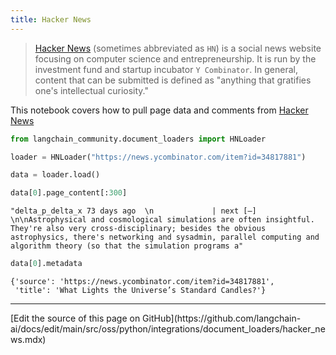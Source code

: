```yaml
---
title: Hacker News
---
```


>[Hacker News](https://en.wikipedia.org/wiki/Hacker_News) (sometimes abbreviated as `HN`) is a social news website focusing on computer science and entrepreneurship. It is run by the investment fund and startup incubator `Y Combinator`. In general, content that can be submitted is defined as "anything that gratifies one's intellectual curiosity."

This notebook covers how to pull page data and comments from [Hacker News](https://news.ycombinator.com/)

```python
from langchain_community.document_loaders import HNLoader
```

```python
loader = HNLoader("https://news.ycombinator.com/item?id=34817881")
```

```python
data = loader.load()
```

```python
data[0].page_content[:300]
```

```output
"delta_p_delta_x 73 days ago  \n             | next [–] \n\nAstrophysical and cosmological simulations are often insightful. They're also very cross-disciplinary; besides the obvious astrophysics, there's networking and sysadmin, parallel computing and algorithm theory (so that the simulation programs a"
```

```python
data[0].metadata
```

```output
{'source': 'https://news.ycombinator.com/item?id=34817881',
 'title': 'What Lights the Universe’s Standard Candles?'}
```

---

<Callout icon="pen-to-square" iconType="regular">
  [Edit the source of this page on GitHub](https://github.com/langchain-ai/docs/edit/main/src/oss/python/integrations/document_loaders/hacker_news.mdx)
</Callout>

